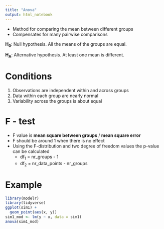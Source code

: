 ```yaml
---
title: "Anova"
output: html_notebook
---
```


- Method for comparing the mean between different groups
- Compensates for many pairwise comparisons

**H<sub>0</sub>**: Null hypothesis. All the means of the groups are equal.

**H<sub>A</sub>**: Alternative hypothesis. At least one mean is different.

# Conditions

1. Observations are independent within and across groups
1. Data within each group are nearly normal
1. Variability across the groups is about equal

# F - test

- F value is **mean square between groups** / **mean square error**
- F should be around 1 when there is no effect
- Using the F-distribution and two degree of freedom values the p-value can be calculated
  - df<sub>1</sub> = nr_groups - 1
  - df<sub>2</sub> = nr_data_points - nr_groups

# Example

```r
library(modelr)
library(tidyverse)
ggplot(sim1) + 
  geom_point(aes(x, y))
sim1_mod <- lm(y ~ x, data = sim1)
anova(sim1_mod)
```